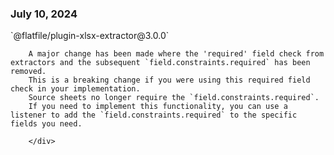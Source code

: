 ### July 10, 2024

<div style={{ display: "table", width: "auto" }}>

  <div style={{ display: "table-row", width: "auto" }}>
      <Snippet file="chips/extractors.mdx" />
        <div style={{ float: "left", display: "table-column", paddingLeft: "30px", width: "calc(80% - 30px)" }}>
        `@flatfile/plugin-xlsx-extractor@3.0.0`

        A major change has been made where the 'required' field check from extractors and the subsequent `field.constraints.required` has been removed.
        This is a breaking change if you were using this required field check in your implementation.
        Source sheets no longer require the `field.constraints.required`.
        If you need to implement this functionality, you can use a listener to add the `field.constraints.required` to the specific fields you need.

        </div>

  </div>

</div>
